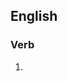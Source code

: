 {{also|reëducating|re-educating}}

==English==

===Verb===
{{head|en|present participle}}

# {{present participle of|reeducate|lang=en|nocat=1}}